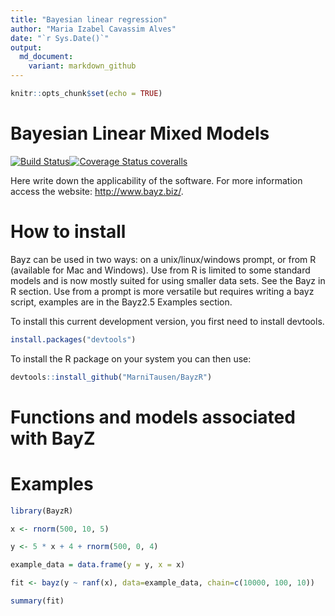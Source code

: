 ```yaml
---
title: "Bayesian linear regression"
author: "Maria Izabel Cavassim Alves"
date: "`r Sys.Date()`"
output:
  md_document:
    variant: markdown_github
---
```


```r
knitr::opts_chunk$set(echo = TRUE)
```

# Bayesian Linear Mixed Models
[![Build Status](https://travis-ci.org/MarniTausen/BayzR.svg?branch=master)](https://travis-ci.org/MarniTausen/BayzR)[![Coverage Status coveralls](https://coveralls.io/repos/github/MarniTausen/BayzR/badge.svg?branch=master&kill_cache=1)](https://coveralls.io/github/MarniTausen/BayzR?branch=master)

Here write down the applicability of the software. For more information access the website: <http://www.bayz.biz/>.


# How to install
Bayz can be used in two ways: on a unix/linux/windows prompt, or from
R (available for Mac and Windows). Use from R is limited to some
standard models and is now mostly suited for using smaller data
sets. See the Bayz in R section. Use from a prompt is more versatile
but requires writing a bayz script, examples are in the Bayz2.5
Examples section.


To install this current development version, you first need to install devtools.
```r
install.packages("devtools")
```

To install the R package on your system you can then use:
```r
devtools::install_github("MarniTausen/BayzR")
```


# Functions and models associated with BayZ



# Examples

```r

library(BayzR)

x <- rnorm(500, 10, 5)

y <- 5 * x + 4 + rnorm(500, 0, 4)

example_data = data.frame(y = y, x = x)

fit <- bayz(y ~ ranf(x), data=example_data, chain=c(10000, 100, 10))

summary(fit)

```
